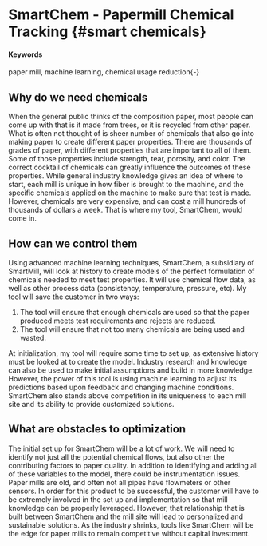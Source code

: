 # SmartChem - Papermill Chemical Tracking {#smart chemicals}

#### Keywords{-}

paper mill, machine learning, chemical usage reduction{-}

## Why do we need chemicals{-}

When the general public thinks of the composition paper, most people can come up with that is it made from trees, or it is recycled from other paper. What is often not thought of is sheer number of chemicals that also go into making paper to create different paper properties. There are thousands of grades of paper, with different properties that are important to all of them. Some of those properties include strength, tear, porosity, and color. The correct cocktail of chemicals can greatly influence the outcomes of these properties. While general industry knowledge gives an idea of where to start, each mill is unique in how fiber is brought to the machine, and the specific chemicals applied on the machine to make sure that test is made. However, chemicals are very expensive, and can cost a mill hundreds of thousands of dollars a week. That is where my tool, SmartChem, would come in.  

## How can we control them{-}

Using advanced machine learning techniques, SmartChem, a subsidiary of SmartMill, will look at history to create models of the perfect formulation of chemicals needed to meet test properties. It will use chemical flow data, as well as other process data (consistency, temperature, pressure, etc). My tool will save the customer in two ways: 

1. The tool will ensure that enough chemicals are used so that the paper produced meets test requirements and rejects are reduced. 
2. The tool will ensure that not too many chemicals are being used and wasted. 

At initialization, my tool will require some time to set up, as extensive history must be looked at to create the model. Industry research and knowledge can also be used to make initial assumptions and build in more knowledge. However, the power of this tool is using machine learning to adjust its predictions based upon feedback and changing machine conditions. SmartChem also stands above competition in its uniqueness to each mill site and its ability to provide customized solutions. 

## What are obstacles to optimization{-}

The initial set up for SmartChem will be a lot of work. We will need to identify not just all the potential chemical flows, but also other the contributing factors to paper quality. In addition to identifying and adding all of these variables to the model, there could be instrumentation issues. Paper mills are old, and often not all pipes have flowmeters or other sensors. In order for this product to be successful, the customer will have to be extremely involved in the set up and implementation so that mill knowledge can be properly leveraged. However, that relationship that is built between SmartChem and the mill site will lead to personalized and sustainable solutions. As the industry shrinks, tools like SmartChem will be the edge for paper mills to remain competitive without capital investment. 

